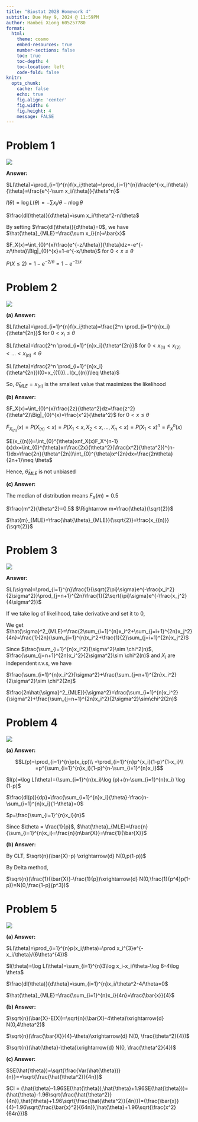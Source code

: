 ```yaml
---
title: "Biostat 202B Homework 4"
subtitle: Due May 9, 2024 @ 11:59PM
author: Hanbei Xiong 605257780
format:
  html:
    theme: cosmo
    embed-resources: true
    number-sections: false
    toc: true
    toc-depth: 4
    toc-location: left
    code-fold: false
knitr:
  opts_chunk: 
    cache: false    
    echo: true
    fig.align: 'center'
    fig.width: 6
    fig.height: 4
    message: FALSE
---
```


# Problem 1

![](images/WeChatdc756ad85de0953deeba2279d8ed84e3.png)

**Answer:**

$L(\theta)=\prod_{i=1}^{n}f(x_i;\theta)=\prod_{i=1}^{n}\frac{e^{-x_i/\theta}}{\theta}=\frac{e^{-\sum x_i/\theta}}{\theta^n}$

$l(\theta)=\log L(\theta)=-\sum x_i/\theta-n\log \theta$

$\frac{dl(\theta)}{d\theta}=\sum x_i/\theta^2-n/\theta$

By setting $\frac{dl(\theta)}{d\theta}=0$, we have $\hat{\theta}_{MLE}=\frac{\sum x_i}{n}=\bar{x}$

$F_X(x)=\int_{0}^{x}\frac{e^{-z/\theta}}{\theta}dz=-e^{-z/\theta}\Big|_{0}^{x}=1-e^{-x/\theta}$ for $0<x\leq \theta$

$P(X\leq 2)=1-e^{-2/\theta}=1-e^{-2/\bar{x}}$

# Problem 2

![](images/WeChat9d5b7bd96583bb460eca785c7707df89.png)

**(a) Answer:**

$L(\theta)=\prod_{i=1}^{n}f(x_i;\theta)=\frac{2^n \prod_{i=1}^{n}x_i}{\theta^{2n}}$ for $0<x_i\leq \theta$

$L(\theta)=\frac{2^n \prod_{i=1}^{n}x_i}{\theta^{2n}}$ for $0<x_{(1)}< x_{(2)}<...<x_{(n)}\leq \theta$

$L(\theta)=\frac{2^n \prod_{i=1}^{n}x_i}{\theta^{2n}}I(0<x_{(1)})...I(x_{(n)}\leq \theta)$

So, $\hat{\theta}_{MLE}=x_{(n)}$ is the smallest value that maximizes the likelihood

**(b) Answer:**

$F_X(x)=\int_{0}^{x}\frac{2z}{\theta^2}dz=\frac{z^2}{\theta^2}\Big|_{0}^{x}=\frac{x^2}{\theta^2}$ for $0<x\leq \theta$

$F_{X_{(n)}}(x)=P(X_{(n)}<x)=P(X_{1}<x,X_{2}<x,...,X_{n}<x)=P(X_1<x)^n=F_X^n(x)$

$E(x_{(n)})=\int_{0}^{\theta}xnf_X(x)F_X^{n-1}(x)dx=\int_{0}^{\theta}xn\frac{2x}{\theta^2}(\frac{x^2}{\theta^2})^{n-1}dx=\frac{2n}{\theta^{2n}}\int_{0}^{\theta}x^{2n}dx=\frac{2n\theta}{2n+1}\neq \theta$

Hence, $\hat{\theta}_{MLE}$ is not unbiased

**(c) Answer:**

The median of distribution means $F_X(m)=0.5$

$\frac{m^2}{\theta^2}=0.5$ $\Rightarrow m=\frac{\theta}{\sqrt{2}}$

$\hat{m}_{MLE}=\frac{\hat{\theta}_{MLE}}{\sqrt{2}}=\frac{x_{(n)}}{\sqrt{2}}$

# Problem 3

![](images/WeChat148f82f71bc30948d320dc3ccd453566.png)

**Answer:**

$L(\sigma)=\prod_{i=1}^{n}\frac{1}{\sqrt{2\pi}\sigma}e^{-\frac{x_i^2}{2\sigma^2}}\prod_{j=n+1}^{2n}\frac{1}{2\sqrt{\pi}\sigma}e^{-\frac{x_j^2}{4\sigma^2}}$

If we take log of likelihood, take derivative and set it to 0,

We get $\hat{\sigma}^2_{MLE}=\frac{2\sum_{i=1}^{n}x_i^2+\sum_{j=i+1}^{2n}x_j^2}{4n}=\frac{1}{2n}(\sum_{i=1}^{n}x_i^2+\frac{1}{2}\sum_{j=i+1}^{2n}x_j^2)$

Since $\frac{\sum_{i=1}^{n}x_i^2}{\sigma^2}\sim \chi^2(n)$, $\frac{\sum_{j=n+1}^{2n}x_i^2}{2\sigma^2}\sim \chi^2(n)$ and $X_i$ are independent r.v.s, we have

$\frac{\sum_{i=1}^{n}x_i^2}{\sigma^2}+\frac{\sum_{j=n+1}^{2n}x_i^2}{2\sigma^2}\sim \chi^2(2n)$

$\frac{2n\hat{\sigma}^2_{MLE}}{\sigma^2}=\frac{\sum_{i=1}^{n}x_i^2}{\sigma^2}+\frac{\sum_{j=n+1}^{2n}x_i^2}{2\sigma^2}\sim\chi^2(2n)$

# Problem 4

![](images/WeChatbcc81bbad8a5d90332bc25f73164ad3c.png)

**(a) Answer:**

$$L(p)=\prod_{i=1}^{n}p(x_i;p)\\
=\prod_{i=1}^{n}p^{x_i}(1-p)^{1-x_i}\\
=p^{\sum_{i=1}^{n}x_i}(1-p)^{n-\sum_{i=1}^{n}x_i}$$

$l(p)=\log L(\theta)=(\sum_{i=1}^{n}x_i)\log (p)+(n-\sum_{i=1}^{n}x_i) \log (1-p)$

$\frac{dl(p)}{dp}=\frac{\sum_{i=1}^{n}x_i}{\theta}-\frac{n-\sum_{i=1}^{n}x_i}{1-\theta}=0$

$p=\frac{\sum_{i=1}^{n}x_i}{n}$

Since $\theta = \frac{1}{p}$, $\hat{\theta}_{MLE}=\frac{n}{\sum_{i=1}^{n}x_i}=\frac{n}{n\bar{X}}=\frac{1}{\bar{X}}$

**(b) Answer:**

By CLT, $\sqrt{n}(\bar{X}-p) \xrightarrow{d} N(0,p(1-p))$

By Delta method,

$\sqrt{n}(\frac{1}{\bar{X}}-\frac{1}{p})\xrightarrow{d} N(0,\frac{1}{p^4}p(1-p))=N(0,\frac{1-p}{p^3})$

# Problem 5

![](images/WeChatba4b7e235fde8682af890284f8b5ddc0.png)

**(a) Answer:**

$L(\theta)=\prod_{i=1}^{n}p(x_i;\theta)=\prod x_i^{3}e^{-x_i/\theta}/(6\theta^{4})$

$l(\theta)=\log L(\theta)=\sum_{i=1}^{n}3\log x_i-x_i/\theta-\log 6-4\log \theta$

$\frac{dl(\theta)}{d\theta}=\sum_{i=1}^{n}x_i/\theta^2-4/\theta=0$

$\hat{\theta}_{MLE}=\frac{\sum_{i=1}^{n}x_i}{4n}=\frac{\bar{x}}{4}$

**(b) Answer:**

$\sqrt{n}(\bar{X}-E(X))=\sqrt{n}(\bar{X}-4\theta)\xrightarrow{d} N(0,4\theta^2)$

$\sqrt{n}(\frac{\bar{X}}{4}-\theta)\xrightarrow{d} N(0, \frac{\theta^2}{4})$

$\sqrt{n}(\hat{\theta}-\theta)\xrightarrow{d} N(0, \frac{\theta^2}{4})$

**(c) Answer:**

$SE(\hat{\theta})=\sqrt{\frac{Var(\hat{\theta})}{n}}==\sqrt{\frac{\hat{\theta^2}}{4n}}$

$CI = (\hat{\theta}-1.96SE(\hat{\theta}),\hat{\theta}+1.96SE(\hat{\theta}))=(\hat{\theta}-1.96\sqrt{\frac{\hat{\theta^2}}{4n}},\hat{\theta}+1.96\sqrt{\frac{\hat{\theta^2}}{4n}})=(\frac{\bar{x}}{4}-1.96\sqrt{\frac{\bar{x}^2}{64n}},\hat{\theta}+1.96\sqrt{\frac{x^2}{64n}})$
